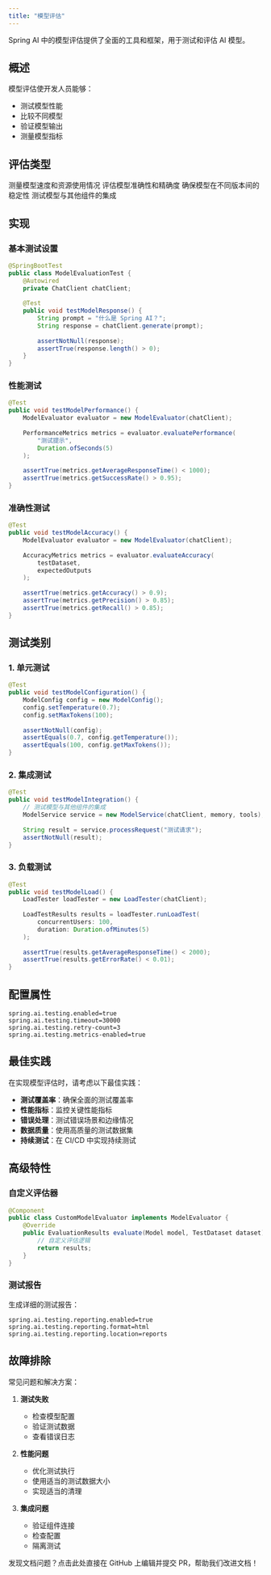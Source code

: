 ```yaml
---
title: "模型评估"
---
```


Spring AI 中的模型评估提供了全面的工具和框架，用于测试和评估 AI 模型。

## 概述

模型评估使开发人员能够：
- 测试模型性能
- 比较不同模型
- 验证模型输出
- 测量模型指标

## 评估类型

<CardGroup cols={2}>
  <Card title="性能测试" icon="gauge">
    测量模型速度和资源使用情况
  </Card>
  <Card title="准确性测试" icon="bullseye">
    评估模型准确性和精确度
  </Card>
  <Card title="回归测试" icon="code-compare">
    确保模型在不同版本间的稳定性
  </Card>
  <Card title="集成测试" icon="plug">
    测试模型与其他组件的集成
  </Card>
</CardGroup>

## 实现

### 基本测试设置

```java
@SpringBootTest
public class ModelEvaluationTest {
    @Autowired
    private ChatClient chatClient;
    
    @Test
    public void testModelResponse() {
        String prompt = "什么是 Spring AI？";
        String response = chatClient.generate(prompt);
        
        assertNotNull(response);
        assertTrue(response.length() > 0);
    }
}
```

### 性能测试

```java
@Test
public void testModelPerformance() {
    ModelEvaluator evaluator = new ModelEvaluator(chatClient);
    
    PerformanceMetrics metrics = evaluator.evaluatePerformance(
        "测试提示",
        Duration.ofSeconds(5)
    );
    
    assertTrue(metrics.getAverageResponseTime() < 1000);
    assertTrue(metrics.getSuccessRate() > 0.95);
}
```

### 准确性测试

```java
@Test
public void testModelAccuracy() {
    ModelEvaluator evaluator = new ModelEvaluator(chatClient);
    
    AccuracyMetrics metrics = evaluator.evaluateAccuracy(
        testDataset,
        expectedOutputs
    );
    
    assertTrue(metrics.getAccuracy() > 0.9);
    assertTrue(metrics.getPrecision() > 0.85);
    assertTrue(metrics.getRecall() > 0.85);
}
```

## 测试类别

### 1. 单元测试

```java
@Test
public void testModelConfiguration() {
    ModelConfig config = new ModelConfig();
    config.setTemperature(0.7);
    config.setMaxTokens(100);
    
    assertNotNull(config);
    assertEquals(0.7, config.getTemperature());
    assertEquals(100, config.getMaxTokens());
}
```

### 2. 集成测试

```java
@Test
public void testModelIntegration() {
    // 测试模型与其他组件的集成
    ModelService service = new ModelService(chatClient, memory, tools);
    
    String result = service.processRequest("测试请求");
    assertNotNull(result);
}
```

### 3. 负载测试

```java
@Test
public void testModelLoad() {
    LoadTester loadTester = new LoadTester(chatClient);
    
    LoadTestResults results = loadTester.runLoadTest(
        concurrentUsers: 100,
        duration: Duration.ofMinutes(5)
    );
    
    assertTrue(results.getAverageResponseTime() < 2000);
    assertTrue(results.getErrorRate() < 0.01);
}
```

## 配置属性

```properties
spring.ai.testing.enabled=true
spring.ai.testing.timeout=30000
spring.ai.testing.retry-count=3
spring.ai.testing.metrics-enabled=true
```

## 最佳实践

<Note>
在实现模型评估时，请考虑以下最佳实践：
</Note>

- **测试覆盖率**：确保全面的测试覆盖率
- **性能指标**：监控关键性能指标
- **错误处理**：测试错误场景和边缘情况
- **数据质量**：使用高质量的测试数据集
- **持续测试**：在 CI/CD 中实现持续测试

## 高级特性

### 自定义评估器

```java
@Component
public class CustomModelEvaluator implements ModelEvaluator {
    @Override
    public EvaluationResults evaluate(Model model, TestDataset dataset) {
        // 自定义评估逻辑
        return results;
    }
}
```

### 测试报告

生成详细的测试报告：

```properties
spring.ai.testing.reporting.enabled=true
spring.ai.testing.reporting.format=html
spring.ai.testing.reporting.location=reports
```

## 故障排除

常见问题和解决方案：

1. **测试失败**
   - 检查模型配置
   - 验证测试数据
   - 查看错误日志

2. **性能问题**
   - 优化测试执行
   - 使用适当的测试数据大小
   - 实现适当的清理

3. **集成问题**
   - 验证组件连接
   - 检查配置
   - 隔离测试 

<Card title="文档有误？请协助编辑" icon="pencil" href="https://github.com/javaai-pig4cloud-com/javaai-docs/edit/main/spring-ai/api/testing.mdx">
  发现文档问题？点击此处直接在 GitHub 上编辑并提交 PR，帮助我们改进文档！
</Card>
